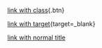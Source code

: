 [link with class](#2)\{.btn\}

[link with target](/new)\{target=_blank\}

[link with normal title](/title "This is a title")
